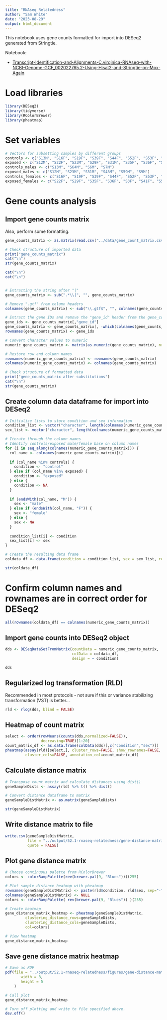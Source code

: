 ```yaml
---
title: "RNAseq Relatedness"
author: "Sam White"
date: "2023-08-29"
output: html_document
---
```


This notebook uses gene counts formatted for import into DESeq2 generated from Stringtie.

Notebook:

- [Transcript-Identification-and-Alignments-C.virginica-RNAseq-with-NCBI-Genome-GCF_002022765.2-Using-Hisat2-and-Stringtie-on-Mox-Again](https://robertslab.github.io/sams-notebook/2023/08/21/Transcript-Identification-and-Alignments-C.virginica-RNAseq-with-NCBI-Genome-GCF_002022765.2-Using-Hisat2-and-Stringtie-on-Mox-Again.html)

# Load libraries
```r
library(DESeq2)
library(tidyverse)
library(RColorBrewer)
library(pheatmap)
```

# Set variables
```r
# Vectors for subsetting samples by different groups
controls <- c("S13M", "S16F", "S19F", "S39F", "S44F", "S52F", "S53F", "S54F", "S64M", "S6M", "S76F", "S7M")
exposed <- c("S12M", "S22F", "S23M", "S29F", "S31M", "S35F", "S36F", "S3F", "S41F", "S48M", "S50F", "S59M", "S77F", "S9M")
controls_males <- c("S13M", "S64M", "S6M", "S7M")
exposed_males <- c("S12M", "S23M", "S31M", "S48M", "S59M", "S9M")
controls_females <- c("S16F", "S19F", "S39F", "S44F", "S52F", "S53F", "S54F", "S76F")
exposed_females <- c("S22F", "S29F", "S35F", "S36F", "S3F", "S41F", "S50F", "S77F")
```


# Gene counts analysis

## Import gene counts matrix

Also, perform some formatting.
```r
gene_counts_matrix <- as.matrix(read.csv("../data/gene_count_matrix.csv"))

# Check structure of imported data
print("gene_counts_matrix")
cat("\n")
str(gene_counts_matrix)

cat("\n")
cat("\n")


# Extracting the string after "|"
gene_counts_matrix <- sub(".*\\|", "", gene_counts_matrix)

# Remove ".gtf" from column headers
colnames(gene_counts_matrix) <- sub("\\.gtf$", "", colnames(gene_counts_matrix))

# Extract the gene IDs and remove the "gene_id" header from the gene_counts_matrix
gene_ids <- gene_counts_matrix[,"gene_id"]
gene_counts_matrix <- gene_counts_matrix[, -which(colnames(gene_counts_matrix) == "gene_id")]
rownames(gene_counts_matrix) <- gene_ids

# Convert character values to numeric
numeric_gene_counts_matrix <- matrix(as.numeric(gene_counts_matrix), nrow = nrow(gene_counts_matrix))

# Restore row and column names
rownames(numeric_gene_counts_matrix) <- rownames(gene_counts_matrix)
colnames(numeric_gene_counts_matrix) <- colnames(gene_counts_matrix)

# Check structure of formatted data
print("gene_counts_matrix after substitutions")
cat("\n")
str(gene_counts_matrix)

```


## Create column data dataframe for import into DESeq2

```r
# Initialize lists to store condition and sex information
condition_list <- vector("character", length(colnames(numeric_gene_counts_matrix)))
sex_list <- vector("character", length(colnames(numeric_gene_counts_matrix)))

# Iterate through the column names
# Identify controls/exposed male/female base on column names
for (i in seq_along(colnames(numeric_gene_counts_matrix))) {
  col_name <- colnames(numeric_gene_counts_matrix)[i]
  
  if (col_name %in% controls) {
    condition <- "control"
  } else if (col_name %in% exposed) {
    condition <- "exposed"
  } else {
    condition <- NA
  }
  
  if (endsWith(col_name, "M")) {
    sex <- "male"
  } else if (endsWith(col_name, "F")) {
    sex <- "female"
  } else {
    sex <- NA
  }
  
  condition_list[i] <- condition
  sex_list[i] <- sex
}

# Create the resulting data frame
coldata_df <- data.frame(condition = condition_list, sex = sex_list, row.names = colnames(numeric_gene_counts_matrix))

str(coldata_df)

```

# Confirm column names and rownames are in correct order for DESeq2
```r
all(rownames(coldata_df) == colnames(numeric_gene_counts_matrix))
```

## Import gene counts into DESeq2 object
```r
dds <- DESeqDataSetFromMatrix(countData = numeric_gene_counts_matrix,
                              colData = coldata_df,
                              design = ~ condition)

dds
```

## Regularized log transformation (RLD)

Recommended in most protocols - not sure if this or variance stabilizing transformation (VST) is better...
```r
rld <- rlog(dds, blind = FALSE)
```

## Heatmap of count matrix
```r
select <- order(rowMeans(counts(dds,normalized=FALSE)),
                decreasing=TRUE)[1:20]
count_matrix_df <- as.data.frame(colData(dds)[,c("condition","sex")])
pheatmap(assay(rld)[select,], cluster_rows=FALSE, show_rownames=FALSE,
         cluster_cols=FALSE, annotation_col=count_matrix_df)
```

## Calculate distance matrix
```r
# Transpose count matrix and calculate distances using dist()
geneSampleDists <- assay(rld) %>% t() %>% dist()

# Convert distance dataframe to matrix
geneSampleDistMatrix <- as.matrix(geneSampleDists)

str(geneSampleDistMatrix)
```

## Write distance matrix to file
```r
write.csv(geneSampleDistMatrix,
          file = "../output/52.1-rnaseq-relatedness/gene-distance-matrix.csv",
          quote = FALSE)
```

## Plot gene distance matrix
```r
# Choose continuous palette from RColorBrewer
colors <- colorRampPalette(rev(brewer.pal(9, "Blues")))(255)

# Plot sample distance heatmap with pheatmap
rownames(geneSampleDistMatrix) <- paste(rld$condition, rld$sex, sep="-")
colnames(geneSampleDistMatrix) <- NULL
colors <- colorRampPalette( rev(brewer.pal(9, "Blues")) )(255)

# Create heatmap
gene_distance_matrix_heatmap <- pheatmap(geneSampleDistMatrix,
         clustering_distance_rows=geneSampleDists,
         clustering_distance_cols=geneSampleDists,
         col=colors)

# View heatmap
gene_distance_matrix_heatmap
```

## Save gene distance matrix heatmap
```r
# Save as PDF
pdf(file = "../output/52.1-rnaseq-relatedness/figures/gene-distance-matrix-heatmap.pdf",
       width = 8,
       height = 5
    )

# Call plot
gene_distance_matrix_heatmap

# Turn off plotting and write to file specified above.
dev.off()

```


